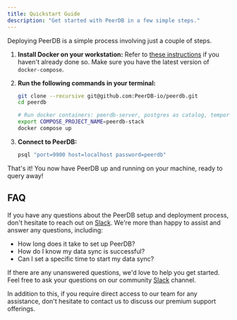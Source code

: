 ```yaml
---
title: Quickstart Guide
description: "Get started with PeerDB in a few simple steps."
---
```


Deploying PeerDB is a simple process involving just a couple of steps.

1.  **Install Docker on your workstation:** Refer to [these instructions](https://www.docker.com/products/docker-desktop) if you haven't already done so. Make sure you have the latest version of `docker-compose`.

2.  **Run the following commands in your terminal:**

    ```bash
    git clone --recursive git@github.com:PeerDB-io/peerdb.git
    cd peerdb
    
    # Run docker containers: peerdb-server, postgres as catalog, temporal
    export COMPOSE_PROJECT_NAME=peerdb-stack
    docker compose up
    ```

3.  **Connect to PeerDB:**


    ```bash
    psql "port=9900 host=localhost password=peerdb"
    ```


That's it! You now have PeerDB up and running on your machine, ready to query away!

FAQ
---

If you have any questions about the PeerDB setup and deployment process, don't hesitate to reach out on [Slack](https://join.slack.com/t/peerdb-public/shared_invite/zt-1wo9jydev-EXInbMtCtpAKFFWdi7QvLQ). We're more than happy to assist and answer any questions, including:

*   How long does it take to set up PeerDB?
*   How do I know my data sync is successful?
*   Can I set a specific time to start my data sync?

If there are any unanswered questions, we'd love to help you get started. Feel free to ask your questions on our community [Slack](https://join.slack.com/t/peerdb-public/shared_invite/zt-1wo9jydev-EXInbMtCtpAKFFWdi7QvLQ) channel.

In addition to this, if you require direct access to our team for any assistance, don't hesitate to contact us to discuss our premium support offerings.
